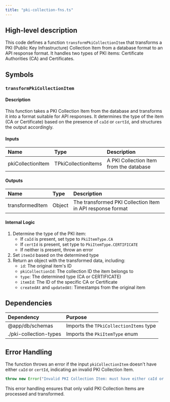 ```yaml
---
title: "pki-collection-fns.ts"
---
```


## High-level description
This code defines a function `transformPkiCollectionItem` that transforms a PKI (Public Key Infrastructure) Collection Item from a database format to an API response format. It handles two types of PKI items: Certificate Authorities (CA) and Certificates.

## Symbols

### `transformPkiCollectionItem`
#### Description
This function takes a PKI Collection Item from the database and transforms it into a format suitable for API responses. It determines the type of the item (CA or Certificate) based on the presence of `caId` or `certId`, and structures the output accordingly.

#### Inputs
| Name | Type | Description |
|:-----|:-----|:------------|
| pkiCollectionItem | TPkiCollectionItems | A PKI Collection Item from the database |

#### Outputs
| Name | Type | Description |
|:-----|:-----|:------------|
| transformedItem | Object | The transformed PKI Collection Item in API response format |

#### Internal Logic
1. Determine the type of the PKI item:
   - If `caId` is present, set type to `PkiItemType.CA`
   - If `certId` is present, set type to `PkiItemType.CERTIFICATE`
   - If neither is present, throw an error
2. Set `itemId` based on the determined type
3. Return an object with the transformed data, including:
   - `id`: The original item's ID
   - `pkiCollectionId`: The collection ID the item belongs to
   - `type`: The determined type (CA or CERTIFICATE)
   - `itemId`: The ID of the specific CA or Certificate
   - `createdAt` and `updatedAt`: Timestamps from the original item

## Dependencies
| Dependency | Purpose |
|:-----------|:--------|
| @app/db/schemas | Imports the `TPkiCollectionItems` type |
| ./pki-collection-types | Imports the `PkiItemType` enum |

## Error Handling
The function throws an error if the input `pkiCollectionItem` doesn't have either `caId` or `certId`, indicating an invalid PKI Collection Item.

```typescript
throw new Error("Invalid PKI Collection Item: must have either caId or certId");
```

This error handling ensures that only valid PKI Collection Items are processed and transformed.